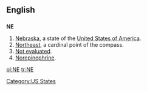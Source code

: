 ==English==

==={{abbreviation}}===
'''NE'''

# [[Nebraska]], a state of the [[United States of America]].
# [[northeast|Northeast]], a cardinal point of the compass.
# [[not|Not evaluated]].
# [[norepinephrine|Norepinephrine]].

[[Category:US States]]

[[pl:NE]]
[[tr:NE]]